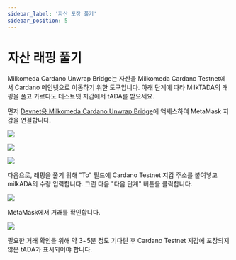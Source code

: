 ```yaml
---
sidebar_label: '자산 포장 풀기'
sidebar_position: 5
---
```


# 자산 래핑 풀기

Milkomeda Cardano Unwrap Bridge는 자산을 Milkomeda Cardano Testnet에서 Cardano 메인넷으로 이동하기 위한 도구입니다. 아래 단계에 따라 MilkTADA의 래핑을 풀고 카르다노 테스트넷 지갑에서 tADA를 받으세요.

먼저 [Devnet용 Milkomeda Cardano Unwrap Bridge](https://devnet-cardano-bridge.milkomeda.com/bridge)에 액세스하여 MetaMask 지갑을 연결합니다.

![](/img/bridge-connect-metamask.png)

![](/img/bridge-connect-metamask-tada-confirm-1.png)

![](/img/bridge-connect-metamask-tada-confirm-2.png)

다음으로, 래핑을 풀기 위해 "To" 필드에 Cardano Testnet 지갑 주소를 붙여넣고 milkADA의 수량 입력합니다. 그런 다음 "다음 단계" 버튼을 클릭합니다.

![](/img/bridge-enter-tada-amount.png)

MetaMask에서 거래를 확인합니다.

![](/img/bridge-unwrap-tada-confirm.png)

필요한 거래 확인을 위해 약 3~5분 정도 기다린 후 Cardano Testnet 지갑에 포장되지 않은 tADA가 표시되어야 합니다.